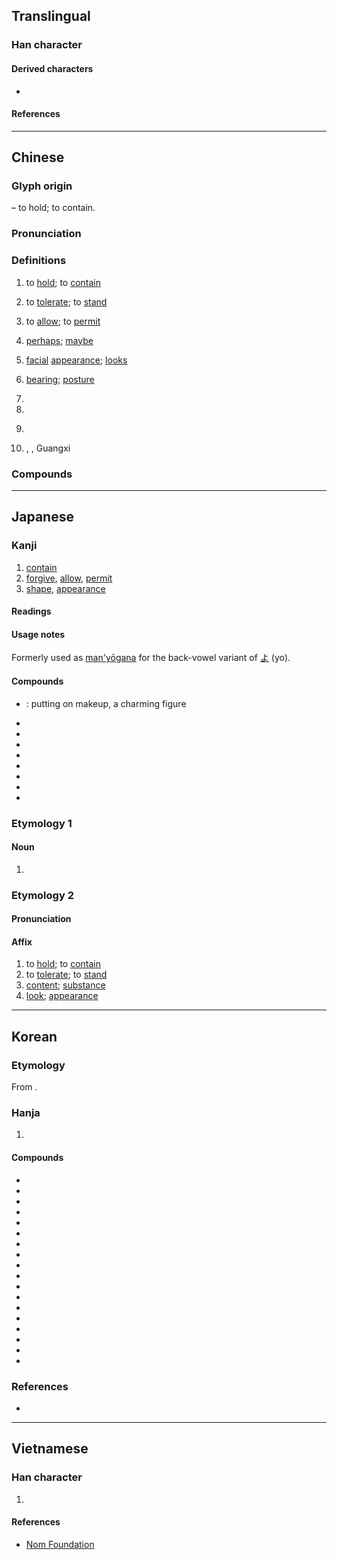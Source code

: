 {{character info}}
==Translingual==
{{stroke order|strokes=10}}

===Han character===
{{Han char|rn=40|rad=宀|as=07|sn=10|four=30608|canj=JCOR|ids=⿱宀谷}}

====Derived characters====
* {{l|mul|[[傛]], [[𠹍]], [[塎]], [[嫆]], [[嵱]], [[愹]], [[搈]], [[溶]], [[𬁎]], [[𬲄]], [[榕]], [[𣯔]], [[熔]], [[瑢]], [[𪿮]], [[穃]], [[𫃻]], [[𦗋]], [[𬠣]], [[褣]], [[𫍇]], [[䡥]], [[鎔]]([[镕]]), [[鰫]]([[𫚦]]), [[彮]], [[𣤄]], [[㼸]], [[𪃾]], [[𫶎]], [[蓉]], [[䈶]], [[𣘏]], [[㮤]]}}

====References====
{{Han ref|kx=0287.030|dkj=07172|dj=0567.030|hdz=20933.170|uh=5BB9}}

----

==Chinese==
{{zh-forms|alt=㝐,*頌-“looks”,𠕺,㝐}}

===Glyph origin===
{{Han etym}}
{{Han compound|宀|公|ls=psc|c1=s|c2=p}} – to hold; to contain.

===Pronunciation===
{{zh-pron
|m=róng
|m-s=yong2
|c=jung4
|c-t=yuung3
|g=iung4
|h=pfs=yùng;gd=yung2
|j=
|mb=ě̤ng
|md=ṳ̀ng
|mn=ml,jj,tw:iông
|mn-t=iong5
|w=3hhion
|x=in2
|mc=y
|oc=y
|ma=y
|cat=v,adv,n,pn
}}

===Definitions===
{{zh-hanzi}}

# to [[hold]]; to [[contain]]
#: {{zh-x|每 間 教室 能 容 @20 多 個 學生。|Each classroom can hold 20-odd students.}}
# to [[tolerate]]; to [[stand]]
#: {{zh-x|寬容|to be lenient}}
#: {{zh-x|容 不{bu}得{de} 別人 批評|cannot stand others' criticism}}
# to [[allow]]; to [[permit]]
#: {{zh-x|請 容 我 說 兩 句|Please allow me to say something}}
# {{lb|zh|literary}} [[perhaps]]; [[maybe]]
# [[facial]] [[appearance]]; [[look]]s
#: {{zh-x|笑容|smile}}
#: {{zh-x|容光煥發|(of one's face) to glow with vigour and joy}}
# [[bearing]]; [[posture]]
#: {{zh-x|市容|appearance of a city}}
# {{zh-used|容易||容與}}
# {{zh-used|容容}}
# {{surname|zh}}
#: {{zh-x|^容 ^國-團|{{w|Rong Guotuan|'''Rong''' Guotuan}} (Chinese table tennis player)}}
# {{zh-div|縣}} {{w|Rong County, Guangxi|Rong County}}, {{w|Yulin, Guangxi|Yulin}}, Guangxi

===Compounds===
{{zh-der|美容|面容|形容|容允|容貌|內容|市容|笑容|不容|不容人|不容分說|不容情|不容易|不容物|不容置喙|不容置疑|不相容|不輕容易|九畹遺容|以容取人|依阿取容|修容|倉容|倦容|偷合取容|偷合苟容|僅容旋馬|儀容|優容|先容|公路容量|兼容並蓄|兼容并包|冶容|冶容誨淫|刻不容緩|動容|包容|取容|吐舊容新|和容悅色|咕容|喜容|回容|國容|大度包容|天地不容|天容|天理不容|天理難容|太容|失容|夸容|好不容易|好容易|婉容|婦容|媮合苟容|家道從容|容不下|容乞|容俟|容儀|容光|容光煥發|容冶|容刀|容受|容器|容容|容忍|容恕|容悅|容情|容態|容成|容或|容敘|容日|容易|容止|容留|容積|容積率|容範|容納|容膝|容臭|容與|容色|容華|容表|容裔|容觀|容許|容讓|容質|容足地|容身|容身之地|容身之所|容車|容輝|容量|容長臉|容閎|容隱|容順|容頭過身|容顏|容飾|容齋隨筆|寬容|尊容|小針美容|幸為先容|廠容|形容句|形容枯槁|形容盡致|形容詞|從容|從容不迫|從容就義|從容自在|從容自若|從從容容|御容|德容兩全|德容兼備|德容言功|德言容功|悛容|情理難容|愁容|慍容|慕容|戚容|持祿取容|換容|收容|收容所|改容|改容加飾|整容|整容術|整衣斂容|斂容|斂衽正容|昌容|易容|曲媚取容|月貌花容|有容乃大|標容|毀容|水火不容|求容取媚|汽車美容|涵容|淚容|滿面愁容|滿面笑容|潘安容儀|無以自容|無地自容|無容|無所不容|熱容量|玉容|玉貌花容|理容|理容院|理所不容|病容|直道不容|相容|相容產品|相容網路|睟容|神理不容|視端容寂|積不相容|笑容可掬|笑容滿面|細不容髮|縱容|罪不容誅|美容師|美容術|美容院|美容體操|義不取容|義不容辭|聲容|聲容宛在|舂容|舉止形容|花容|花容失色|花容月貌|花容玉貌|苟合取容|苟容|苟容曲從|行不苟容|記憶容量|誼不容辭|諂諛取容|談何容易|變容|變色易容|豐容靚飾|貪位取容|跑道容量|車容|軍容|道路容量|遺容|鄒容|鈞容直|間不容息|間不容髮|阿諛取容|阿順取容|陣容|雍容|雍容文雅|雍容爾雅|雍容華貴|雍容閒雅|雍容雅步|難容|電容|電容器|非同容易|面不改容|面帶憂容|革容|音容|音容如在|音容宛在|音容淒斷|音容笑貌|體內美容|齠容|容城|華容|容美|比熱容|熱容|村容|言容}}

{{zh-cat|Intermediate}}

----

==Japanese==

===Kanji===
{{ja-kanji|grade=5|rs=宀07}}

# [[contain]]
# [[forgive]], [[allow]], [[permit]]
# [[shape]], [[appearance]]

====Readings====
{{ja-readings
|goon=ゆう
|kanon=よう
|kun=い-れる, ゆる-す, かたち
|nanori=かた, ひろ, まさ, のり
}}

====Usage notes====
Formerly used as [[man'yōgana]] for the back-vowel variant {{m|ja|甲類|tr=kōrui}} of [[よ]] (yo).

====Compounds====
{{der-top|Compounds}}
* {{ja-r|冶容|やよう}}: putting on makeup, a charming figure
* {{ja-r|容量|ようりょう}}
* {{ja-r|容易|ようい}}
* {{ja-r|容器|ようき}}
* {{ja-r|容赦|ようしゃ}}
* {{ja-r|容認|ようにん}}
* {{ja-r|寛容|かんよう}}
* {{ja-r|受容|じゅよう}}
* {{ja-r|許容|きょよう}}
{{der-bottom}}

===Etymology 1===

====Noun====
{{ja-noun|かたち}}

# {{alternative form of|ja|形}}

===Etymology 2===
{{ja-kanjitab|よう|yomi=kanon}}

====Pronunciation====
{{ja-pron|よう|y=kanon}}

====Affix====
{{ja-pos|affix|よう}}

# to [[hold]]; to [[contain]]
# to [[tolerate]]; to [[stand]]
# [[content]]; [[substance]]
# [[look]]; [[appearance]]

----

==Korean==

===Etymology===
From {{der|ko|ltc|-}} {{ltc-l|容|id=1}}. {{hanja-hunmong|요ᇰ|yong|身體#상24B}}

===Hanja===
{{ko-hanja-search}}
{{ko-hanja|얼굴|용}}

# {{hanja form of|용|[[face]]; [[contain]]}}

====Compounds====
{{der-top3|Compounds}}
* {{ko-l|내용|內容}}
* {{ko-l|수용|受容}}
* {{ko-l|허용|許容}}
* {{ko-l|용서|容恕}}
* {{ko-l|용납|容納}}
* {{ko-l|용인|容認}}
* {{ko-l|포용|包容}}
* {{ko-l|관용|寬容}}
* {{ko-l|수용|收容}}
* {{ko-l|형용|形容}}
* {{ko-l|용기|容器}}
* {{ko-l|용량|容量}}
* {{ko-l|종용|從容}}
* {{ko-l|용안|容顔}}
* {{ko-l|위용|威容}}
* {{ko-l|미용|美容}}
* {{ko-l|용모|容貌}}
* {{ko-l|용의자|容疑者}}
{{der-bottom}}

===References===
* {{R:hanjadoc|2555}}

----

==Vietnamese==

===Han character===
{{vi-readings|rs=宀07|reading=dung, dong, dông, gióng, giông, ròng, rông, rung}}

# {{rfdef|vi|sort=宀07}}

====References====
* [http://nomfoundation.org/common/nom_details.php?codepoint=5BB9 Nom Foundation]